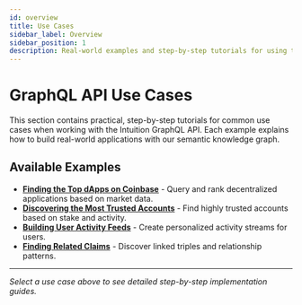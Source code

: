 ```yaml
---
id: overview
title: Use Cases
sidebar_label: Overview
sidebar_position: 1
description: Real-world examples and step-by-step tutorials for using the Intuition GraphQL API
---
```


# GraphQL API Use Cases

This section contains practical, step-by-step tutorials for common use cases when working with the Intuition GraphQL API. Each example explains how to build real-world applications with our semantic knowledge graph.

## Available Examples

- **[Finding the Top dApps on Coinbase](./finding-top-dapps-on-coinbase)** - Query and rank decentralized applications based on market data.
- **[Discovering the Most Trusted Accounts](./discovering-most-trusted-accounts)** - Find highly trusted accounts based on stake and activity.
- **[Building User Activity Feeds](./building-user-activity-feeds)** - Create personalized activity streams for users.
- **[Finding Related Claims](./finding-related-claims)** - Discover linked triples and relationship patterns.

---

*Select a use case above to see detailed step-by-step implementation guides.*
